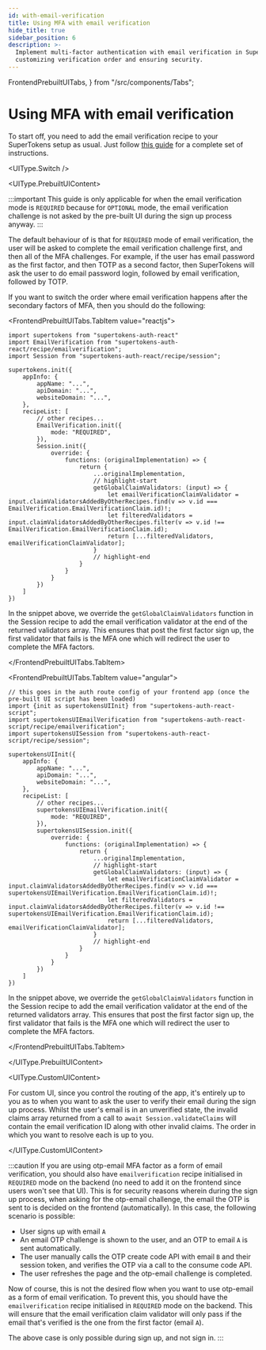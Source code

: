 ```yaml
---
id: with-email-verification
title: Using MFA with email verification
hide_title: true
sidebar_position: 6
description: >-
  Implement multi-factor authentication with email verification in SuperTokens,
  customizing verification order and ensuring security.
---
```


  FrontendPrebuiltUITabs,
} from "/src/components/Tabs";


# Using MFA with email verification

<PaidFeatureCallout />

To start off, you need to add the email verification recipe to your SuperTokens setup as usual. Just follow [this guide](/docs/additional-verification/email-verification/enable-email-verification) for a complete set of instructions.


<UIType.Switch />

<UIType.PrebuiltUIContent>

:::important
This guide is only applicable for when the email verification mode is `REQUIRED` because for `OPTIONAL` mode, the email verification challenge is not asked by the pre-built UI during the sign up process anyway.
:::

The default behaviour of is that for `REQUIRED` mode of email verification, the user will be asked to complete the email verification challenge first, and then all of the MFA challenges. For example, if the user has email password as the first factor, and then TOTP as a second factor, then SuperTokens will ask the user to do email password login, followed by email verification, followed by TOTP.

If you want to switch the order where email verification happens after the secondary factors of MFA, then you should do the following:

<FrontendPrebuiltUITabs>

<FrontendPrebuiltUITabs.TabItem value="reactjs">

```tsx
import supertokens from "supertokens-auth-react"
import EmailVerification from "supertokens-auth-react/recipe/emailverification";
import Session from "supertokens-auth-react/recipe/session";

supertokens.init({
    appInfo: {
        appName: "...",
        apiDomain: "...",
        websiteDomain: "...",
    },
    recipeList: [
        // other recipes...
        EmailVerification.init({
            mode: "REQUIRED",
        }),
        Session.init({
            override: {
                functions: (originalImplementation) => {
                    return {
                        ...originalImplementation,
                        // highlight-start
                        getGlobalClaimValidators: (input) => {
                            let emailVerificationClaimValidator = input.claimValidatorsAddedByOtherRecipes.find(v => v.id === EmailVerification.EmailVerificationClaim.id)!;
                            let filteredValidators = input.claimValidatorsAddedByOtherRecipes.filter(v => v.id !== EmailVerification.EmailVerificationClaim.id);
                            return [...filteredValidators, emailVerificationClaimValidator];
                        }
                        // highlight-end
                    }
                }
            }
        })
    ]
})
```

In the snippet above, we override the `getGlobalClaimValidators` function in the Session recipe to add the email verification validator at the end of the returned validators array. This ensures that post the first factor sign up, the first validator that fails is the MFA one which will redirect the user to complete the MFA factors.

</FrontendPrebuiltUITabs.TabItem>

<FrontendPrebuiltUITabs.TabItem value="angular">

```tsx
// this goes in the auth route config of your frontend app (once the pre-built UI script has been loaded)
import {init as supertokensUIInit} from "supertokens-auth-react-script";
import supertokensUIEmailVerification from "supertokens-auth-react-script/recipe/emailverification";
import supertokensUISession from "supertokens-auth-react-script/recipe/session";

supertokensUIInit({
    appInfo: {
        appName: "...",
        apiDomain: "...",
        websiteDomain: "...",
    },
    recipeList: [
        // other recipes...
        supertokensUIEmailVerification.init({
            mode: "REQUIRED",
        }),
        supertokensUISession.init({
            override: {
                functions: (originalImplementation) => {
                    return {
                        ...originalImplementation,
                        // highlight-start
                        getGlobalClaimValidators: (input) => {
                            let emailVerificationClaimValidator = input.claimValidatorsAddedByOtherRecipes.find(v => v.id === supertokensUIEmailVerification.EmailVerificationClaim.id)!;
                            let filteredValidators = input.claimValidatorsAddedByOtherRecipes.filter(v => v.id !== supertokensUIEmailVerification.EmailVerificationClaim.id);
                            return [...filteredValidators, emailVerificationClaimValidator];
                        }
                        // highlight-end
                    }
                }
            }
        })
    ]
})
```

In the snippet above, we override the `getGlobalClaimValidators` function in the Session recipe to add the email verification validator at the end of the returned validators array. This ensures that post the first factor sign up, the first validator that fails is the MFA one which will redirect the user to complete the MFA factors.

</FrontendPrebuiltUITabs.TabItem>

</FrontendPrebuiltUITabs>

</UIType.PrebuiltUIContent>

<UIType.CustomUIContent>

For custom UI, since you control the routing of the app, it's entirely up to you as to when you want to ask the user to verify their email during the sign up process. Whilst the user's email is in an unverified state, the invalid claims array returned from a call to `await Session.validateClaims` will contain the email verification ID along with other invalid claims. The order in which you want to resolve each is up to you.

</UIType.CustomUIContent>

:::caution
If you are using otp-email MFA factor as a form of email verification, you should also have `emailverification` recipe initialised in `REQUIRED` mode on the backend (no need to add it on the frontend since users won't see that UI). This is for security reasons wherein during the sign up process, when asking for the otp-email challenge, the email the OTP is sent to is decided on the frontend (automatically). In this case, the following scenario is possible:
- User signs up with email `A`
- An email OTP challenge is shown to the user, and an OTP to email `A` is sent automatically.
- The user manually calls the OTP create code API with email `B` and their session token, and verifies the OTP via a call to the consume code API.
- The user refreshes the page and the otp-email challenge is completed.

Now of course, this is not the desired flow when you want to use otp-email as a form of email verification. To prevent this, you should have the `emailverification` recipe initialised in `REQUIRED` mode on the backend. This will ensure that the email verification claim validator will only pass if the email that's verified is the one from the first factor (email `A`).

The above case is only possible during sign up, and not sign in.
:::
